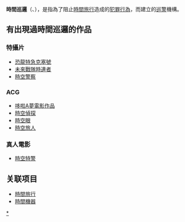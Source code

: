 {{Link style|time=2015-12-11T11:12:18+00:00}}
'''時間巡邏'''（{{lang-ja|タイムパトロール}}、{{lang-en|Time Patrol}}），是指為了阻止[[時間旅行|時間旅行]]造成的[[犯罪行為|犯罪行為]]，而建立的[[巡邏|巡警]]機構。

== 有出現過時間巡邏的作品 ==
=== 特攝片 ===
* [[恐龍特急克塞號|恐龍特急克塞號]]
* [[未來戰隊時連者|未來戰隊時連者]]
* [[:ja:時空警察ヴェッカー|時空警察]]{{ja}}
===ACG===
* [[哆啦A夢電影作品|哆啦A夢電影作品]]
* [[時空偵探|時空偵探]]
* [[:ja:クロノアイズ|時空眼]]{{ja}}
* [[:ja:時空の旅人|時空旅人]]{{ja}}
=== 真人電影 ===
* [[:en:Timecop|時空特警]]{{en}}

==关联项目==
*[[時間旅行|時間旅行]]
*[[時間機器|時間機器]]
{{DEFAULTSORT:Time Patrol}}

[[Category:時間巡邏|*]]